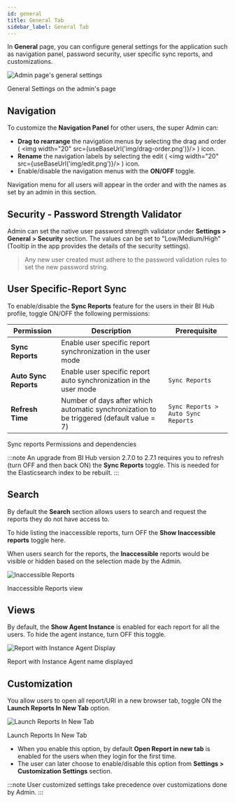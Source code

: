 ```yaml
---
id: general 
title: General Tab
sidebar_label: General Tab
---
```



In **General** page, you can configure general settings for the application such as navigation panel, password security, user specific sync reports, and customizations.

  <div class="center">
    <Zoom>
      <img alt="Admin page's general settings" src={useBaseUrl('doc-images/admin-guide/settings/settings-general-tab.png')}/>
    </Zoom>
    <p>General Settings on the admin's page</p>
  </div>

## Navigation

To customize the **Navigation Panel** for other users, the super Admin can:

- **Drag to rearrange** the navigation menus by selecting the drag and order ( <img width="20" src={useBaseUrl('img/drag-order.png')}/> ) icon.
- **Rename** the navigation labels by selecting the edit ( <img width="20" src={useBaseUrl('img/edit.png')}/> ) icon.
- Enable/disable the navigation menus with the **ON/OFF** toggle.

Navigation menu for all users will appear in the order and with the names as set by an admin in this section.

## Security - Password Strength Validator

Admin can set the native user password strength validator under **Settings > General > Security** section.
The values can be set to "Low/Medium/High" (Tooltip in the app provides the details of the security settings).

> Any new user created must adhere to the password validation rules to set the new password string.

## User Specific-Report Sync

To enable/disable the **Sync Reports** feature for the users in their BI Hub profile, toggle ON/OFF the following permissions:

<div>

| Permission            | Description                                                                              | Prerequisite                       |
|-----------------------|------------------------------------------------------------------------------------------|------------------------------------|
| **Sync Reports**      | Enable user specific report synchronization in the user mode                             |                                    |
| **Auto Sync Reports** | Enable user specific report auto synchronization in the user mode                        | `Sync Reports`                     |
| **Refresh Time**      | Number of days after which automatic synchronization to be triggered (default value = 7) | `Sync Reports > Auto Sync Reports` |

<div class="center"><p>Sync reports Permissions and dependencies</p></div>
</div>

:::note
An upgrade from BI Hub version 2.7.0 to 2.7.1 requires you to refresh (turn OFF and then back ON) the **Sync Reports** toggle.
This is needed for the Elasticsearch index to be rebuilt.
:::

## Search

By default the **Search** section allows users to search and request the reports they do not have access to.

To hide listing the inaccessible reports, turn OFF the **Show Inaccessible reports** toggle here.

When users search for the reports, the **Inaccessible** reports would be visible or hidden based on the selection made by the Admin.

  <div class="center">
    <Zoom>
      <img alt="Inaccessible Reports" src={useBaseUrl('doc-images/admin-guide/settings/inaccessible-reports.png')}/>
    </Zoom>
    <p>Inaccessible Reports view</p>
  </div>

## Views

By default, the **Show Agent Instance** is enabled for each report for all the users.
To hide the agent instance, turn OFF this toggle.

  <div class="center">
    <Zoom>
      <img alt="Report with Instance Agent Display" src={useBaseUrl('doc-images/admin-guide/settings/view-instance-name.png')}/>
    </Zoom>
    <p>Report with Instance Agent name displayed</p>
  </div>

## Customization

You allow users to open all report/URl in a new browser tab, toggle ON the **Launch Reports In New Tab** option.

  <div class="center">
    <Zoom>
      <img alt="Launch Reports In New Tab" src={useBaseUrl('doc-images/admin-guide/settings/launch-reports-new-tab.png')}/>
    </Zoom>
    <p>Launch Reports In New Tab</p>
  </div>

- When you enable this option, by default **Open Report in new tab** is enabled for the users when they login for the first time.
- The user can later choose to enable/disable this option from **Settings > Customization Settings** section.

:::note
User customized settings take precedence over customizations done by Admin.
:::
